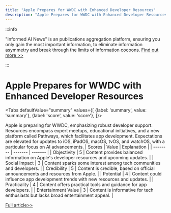 ```yaml
---
title: "Apple Prepares for WWDC with Enhanced Developer Resources"
description: "Apple Prepares for WWDC with Enhanced Developer Resources"
---
```



:::info

"Informed AI News" is an publications aggregation platform, ensuring you only gain the most important information, to eliminate information asymmetry and break through the limits of information cocoons.  [Find out more >>](/)

:::

# Apple Prepares for WWDC with Enhanced Developer Resources


<Tabs
	defaultValue="summary"
	values={[
	{label: 'summary', value: 'summary'},
	{label: 'score', value: 'score'},
]}>
<TabItem value="summary">


Apple is preparing for WWDC, emphasizing robust developer support. Resources encompass expert meetups, educational initiatives, and a new platform called Pathways, which facilitates app development. Expectations are elevated for updates to iOS, iPadOS, macOS, tvOS, and watchOS, with a particular focus on AI advancements.
</TabItem>
<TabItem value="score">
	| Scores     | Value   | Explanation |
	| -------- | ------- | ------- |
	| Objectivity  | 5    | Content provides balanced information on Apple's developer resources and upcoming updates.    |
	| Social Impact | 3     | Content sparks some interest among tech communities and developers.    |
	| Credibility    | 5    | Content is credible, based on official announcements and resources from Apple.    |
	| Potential    | 4    | Content could influence app development trends with new resources and updates.    |
	| Practicality    | 4    | Content offers practical tools and guidance for app developers.    |
	| Entertainment Value    | 3    | Content is informative for tech enthusiasts but lacks broad entertainment appeal.    |
</TabItem>
</Tabs>

[Full article>>](https://appleinsider.com/articles/24/06/07/ahead-of-wwdc-apple-highlights-its-collection-of-developer-resources)
